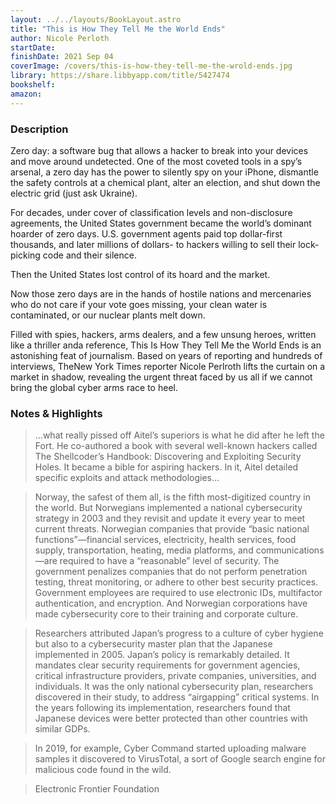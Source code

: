 ```yaml
---
layout: ../../layouts/BookLayout.astro
title: "This is How They Tell Me the World Ends"
author: Nicole Perloth
startDate:
finishDate: 2021 Sep 04
coverImage: /covers/this-is-how-they-tell-me-the-wrold-ends.jpg
library: https://share.libbyapp.com/title/5427474
bookshelf:
amazon:
---
```


<ReadingTime
  startDate  = {frontmatter.startDate}
  finishDate = {frontmatter.finishDate}
/>

### Description
Zero day: a software bug that allows a hacker to break into your devices and move around undetected. One of the most coveted tools in a spy’s arsenal, a zero day has the power to silently spy on your iPhone, dismantle the safety controls at a chemical plant, alter an election, and shut down the electric grid (just ask Ukraine).

For decades, under cover of classification levels and non-disclosure agreements, the United States government became the world’s dominant hoarder of zero days. U.S. government agents paid top dollar-first thousands, and later millions of dollars- to hackers willing to sell their lock-picking code and their silence.

Then the United States lost control of its hoard and the market.

Now those zero days are in the hands of hostile nations and mercenaries who do not care if your vote goes missing, your clean water is contaminated, or our nuclear plants melt down.

Filled with spies, hackers, arms dealers, and a few unsung heroes, written like a thriller anda reference, This Is How They Tell Me the World Ends is an astonishing feat of journalism. Based on years of reporting and hundreds of interviews, TheNew York Times reporter Nicole Perlroth lifts the curtain on a market in shadow, revealing the urgent threat faced by us all if we cannot bring the global cyber arms race to heel.

### Notes & Highlights
> …what really pissed off Aitel’s superiors is what he did after he left the Fort. He co-authored a book with several well-known hackers called The Shellcoder’s Handbook: Discovering and Exploiting Security Holes. It became a bible for aspiring hackers. In it, Aitel detailed specific exploits and attack methodologies…


> Norway, the safest of them all, is the fifth most-digitized country in the world. But Norwegians implemented a national cybersecurity strategy in 2003 and they revisit and update it every year to meet current threats. Norwegian companies that provide “basic national functions”—financial services, electricity, health services, food supply, transportation, heating, media platforms, and communications—are required to have a “reasonable” level of security. The government penalizes companies that do not perform penetration testing, threat monitoring, or adhere to other best security practices. Government employees are required to use electronic IDs, multifactor authentication, and encryption. And Norwegian corporations have made cybersecurity core to their training and corporate culture.

> Researchers attributed Japan’s progress to a culture of cyber hygiene but also to a cybersecurity master plan that the Japanese implemented in 2005. Japan’s policy is remarkably detailed. It mandates clear security requirements for government agencies, critical infrastructure providers, private companies, universities, and individuals. It was the only national cybersecurity plan, researchers discovered in their study, to address “airgapping” critical systems. In the years following its implementation, researchers found that Japanese devices were better protected than other countries with similar GDPs.

> In 2019, for example, Cyber Command started uploading malware samples it discovered to VirusTotal, a sort of Google search engine for malicious code found in the wild.

> Electronic Frontier Foundation

<Fragment slot="buy">
  <BuyBook
    library   = {frontmatter.library}
    bookshelf = {frontmatter.bookshelf}
    amazon    = {frontmatter.amazon}
  />
</Fragment>
